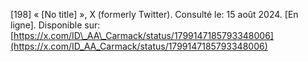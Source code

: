 \[198\]	« \[No title\] », X (formerly Twitter). Consulté le: 15 août 2024\. \[En ligne\]. Disponible sur: [https://x.com/ID\_AA\_Carmack/status/1799147185793348006](https://x.com/ID_AA_Carmack/status/1799147185793348006)